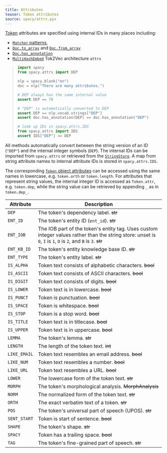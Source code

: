 ```yaml
---
title: Attributes
teaser: Token attributes
source: spacy/attrs.pyx
---
```


[Token](/api/token) attributes are specified using internal IDs in many places
including:

- [`Matcher` patterns](/api/matcher#patterns),
- [`Doc.to_array`](/api/doc#to_array) and
  [`Doc.from_array`](/api/doc#from_array)
- [`Doc.has_annotation`](/api/doc#has_annotation)
- [`MultiHashEmbed`](/api/architectures#MultiHashEmbed) Tok2Vec architecture
  `attrs`

> ```python
> import spacy
> from spacy.attrs import DEP
>
> nlp = spacy.blank("en")
> doc = nlp("There are many attributes.")
>
> # DEP always has the same internal value
> assert DEP == 76
>
> # "DEP" is automatically converted to DEP
> assert DEP == nlp.vocab.strings["DEP"]
> assert doc.has_annotation(DEP) == doc.has_annotation("DEP")
>
> # look up IDs in spacy.attrs.IDS
> from spacy.attrs import IDS
> assert IDS["DEP"] == DEP
> ```

All methods automatically convert between the string version of an ID (`"DEP"`)
and the internal integer symbols (`DEP`). The internal IDs can be imported from
`spacy.attrs` or retrieved from the [`StringStore`](/api/stringstore). A map
from string attribute names to internal attribute IDs is stored in
`spacy.attrs.IDS`.

The corresponding [`Token` object attributes](/api/token#attributes) can be
accessed using the same names in lowercase, e.g. `token.orth` or `token.length`.
For attributes that represent string values, the internal integer ID is accessed
as `Token.attr`, e.g. `token.dep`, while the string value can be retrieved by
appending `_` as in `token.dep_`.

| Attribute    | Description                                                                                                                                                   |
| ------------ | ------------------------------------------------------------------------------------------------------------------------------------------------------------- |
| `DEP`        | The token's dependency label. ~~str~~                                                                                                                         |
| `ENT_ID`     | The token's entity ID (`ent_id`). ~~str~~                                                                                                                     |
| `ENT_IOB`    | The IOB part of the token's entity tag. Uses custom integer values rather than the string store: unset is `0`, `I` is `1`, `O` is `2`, and `B` is `3`. ~~str~~ |
| `ENT_KB_ID`  | The token's entity knowledge base ID. ~~str~~                                                                                                                 |
| `ENT_TYPE`   | The token's entity label. ~~str~~                                                                                                                             |
| `IS_ALPHA`   | Token text consists of alphabetic characters. ~~bool~~                                                                                                        |
| `IS_ASCII`   | Token text consists of ASCII characters. ~~bool~~                                                                                                             |
| `IS_DIGIT`   | Token text consists of digits. ~~bool~~                                                                                                                       |
| `IS_LOWER`   | Token text is in lowercase. ~~bool~~                                                                                                                          |
| `IS_PUNCT`   | Token is punctuation. ~~bool~~                                                                                                                                |
| `IS_SPACE`   | Token is whitespace. ~~bool~~                                                                                                                                 |
| `IS_STOP`    | Token is a stop word. ~~bool~~                                                                                                                                |
| `IS_TITLE`   | Token text is in titlecase. ~~bool~~                                                                                                                          |
| `IS_UPPER`   | Token text is in uppercase. ~~bool~~                                                                                                                          |
| `LEMMA`      | The token's lemma. ~~str~~                                                                                                                                    |
| `LENGTH`     | The length of the token text. ~~int~~                                                                                                                         |
| `LIKE_EMAIL` | Token text resembles an email address. ~~bool~~                                                                                                               |
| `LIKE_NUM`   | Token text resembles a number. ~~bool~~                                                                                                                       |
| `LIKE_URL`   | Token text resembles a URL. ~~bool~~                                                                                                                          |
| `LOWER`      | The lowercase form of the token text. ~~str~~                                                                                                                 |
| `MORPH`      | The token's morphological analysis. ~~MorphAnalysis~~                                                                                                         |
| `NORM`       | The normalized form of the token text. ~~str~~                                                                                                                |
| `ORTH`       | The exact verbatim text of a token. ~~str~~                                                                                                                   |
| `POS`        | The token's universal part of speech (UPOS). ~~str~~                                                                                                          |
| `SENT_START` | Token is start of sentence. ~~bool~~                                                                                                                          |
| `SHAPE`      | The token's shape. ~~str~~                                                                                                                                    |
| `SPACY`      | Token has a trailing space. ~~bool~~                                                                                                                          |
| `TAG`        | The token's fine-grained part of speech. ~~str~~                                                                                                              |
